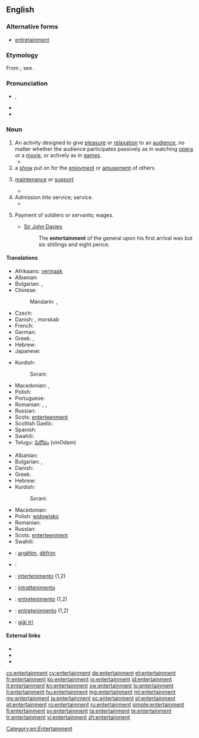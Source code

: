 ==English==
{{wikipedia}}

===Alternative forms===
* [[entretainment]] {{qualifier|chiefly archaic}}

===Etymology===
From {{etyl|fro}} {{term|entretenement|lang=fro}}; see {{term|entertain}}.

===Pronunciation===
* {{IPA|/ɛn.tɝˈteɪn.mənt/}}, {{X-SAMPA|/en.t@"tEIn.m@nt/}}
* {{audio|en-us-entertainment.ogg|Audio (US)}}
* {{audio|en-us-entertainment1.ogg|Audio (US)}}

===Noun===
{{en-noun}}

# An activity designed to give [[pleasure]] or [[relaxation]] to an [[audience]], no matter whether the audience participates passively as in watching [[opera]] or a [[movie]], or actively as in [[game]]s.
#* {{quote-book|passage=The delinquents are generally the adventurous type, who have little use for reading and other non-active '''entertainment'''.|title=[[S:Roth v. United States/Dissent Douglas|Roth v. United States]]|author=William O. Douglas|year=1957}}
# a [[show]] put on for the [[enjoyment]] or [[amusement]] of others
# {{obsolete}} [[maintenance]] or [[support]]
#* {{quote-book|passage="This," said the matronly presence, ushering me into a low room on the right, "is where the Travellers sit by the fire, and cook what bits of suppers they buy with their fourpences."<p>"O! Then they have no '''Entertainment'''?" said I. For the inscription over the outer door was still running in my head, and I was mentally repeating, in a kind of tune, "Lodging, '''entertainment''', and fourpence each."|title=[[S:The Seven Poor Travellers|The Seven Poor Travellers]]|author=Charles Dickens|year=1854?<!--The year is estimated based on its appearance on Google books search.-->}}
# Admission into service; service.
#* {{quote-book|passage=He must think us some band of strangers i' the adversary's '''entertainment'''.|author=William Shakespeare|title=[[S:All's Well That Ends Well|All's Well That Ends Well]]|year=1601-1608}}
# {{obsolete}} Payment of soldiers or servants; wages.
#* [[w:Sir John Davies|Sir John Davies]]
#*: The '''entertainment''' of the general upon his first arrival was but six shillings and eight pence.

====Translations====
{{trans-top|activity designed to give pleasure or relaxation}}
* Afrikaans: [[vermaak]]
* Albanian: {{t+|sq|argëtim|m}}
* Bulgarian: {{t+|bg|забавление|n|sc=Cyrl}}, {{t+|bg|развлечение|n|sc=Cyrl}}
* Chinese:
*: Mandarin: {{t|cmn|娛樂|sc=Hani}}, {{t|cmn|娱乐|tr=yúlè|sc=Hani}}
* Czech: {{t-|cs|zábava|f}}
* Danish: {{t-|da|underholdning|c}}, morskab {{c}}
* French: {{t+|fr|divertissement|m}}
* German: {{t+|de|Unterhaltung|f}}
* Greek: {{t+|el|διασκέδαση|f|tr=diaskédasi}},  {{t+|el|ψυχαγωγία|f|tr=psychagogía}}
* Hebrew: {{t-|he|בדור|alt=בִּדּוּר|sc=Hebr}}
* Japanese: {{t+|ja|娯楽|tr=ごらく, goraku|sc=Jpan}}
{{trans-mid}}
* Kurdish:
*: Sorani: {{t-|ku|رابواردن|tr=rrabwardin|sc=ku-Arab}}
* Macedonian: {{t-|mk|забава|f|tr=zábava}},  {{t-|mk|разонода|f|tr=razónoda}}
* Polish: {{t+|pl|rozrywka|f}}
* Portuguese: {{t+|pt|entretenimento|m}}
* Romanian: {{t-|ro|divertisment|n}}, {{t-|ro|distracție|f}}, {{t+|ro|petrecere|f}}
* Russian: {{t+|ru|развлечение|n|sc=Cyrl|tr=razvlečénije}}
* Scots: [[enterteenment]]
* Scottish Gaelic: {{t-|gd|dibhearsan|m}}
* Spanish: {{t+|es|entretenimiento|m}}
* Swahili: {{t+|sw|burudani}}
* Telugu: [[వినోదం]] (vinOdam)
{{trans-bottom}}

{{trans-top|show for enjoyment}}
* Albanian: {{t+|sq|argëtim|m}}
* Bulgarian: {{t+|bg|забава|f|sc=Cyrl}}, {{t+|bg|представление|sc=Cyrl}}
* Danish: {{t-|da|underholdning|c}}
* Greek: {{t+|el|θέαμα|n|tr=théama}}
* Hebrew: {{t+|he|מופע|tr=mofa|sc=Hebr}}
* Kurdish:
*: Sorani: {{t+|ku|ئاهه‌نگ|tr=áheng|sc=ku-Arab}}
{{trans-mid}}
* Macedonian: {{t-|mk|претстава|f|tr=prétstava}}
* Polish: [[widowisko]] {{n}}
* Romanian: {{t-|ro|spectacol|n}}
* Russian: {{t+|ru|развлечение|n|sc=Cyrl|tr=razvlečénije}}
* Scots: [[enterteenment]]
* Swahili: {{t+|sw|burudani}}
{{trans-bottom}}

{{checktrans-top}}
* {{ttbc|sq}}: [[argëtim]], [[dëfrim]]
* {{ttbc|ar}}: {{Arab|[[لهو]]}}
* {{ttbc|ia}}: [[intertenimento]] (1,2)
* {{ttbc|it}}: [[intrattenimento]] {{m}}

* {{ttbc|pt}}: [[entretenimento]] {{m}} (1,2)
* {{ttbc|es}}: [[entretenimiento]] {{m}} (1,2)
* {{ttbc|vi}}: [[giải trí]]
{{trans-bottom}}

====External links====
* {{R:Webster 1913}}
* {{R:Century 1911}}
* {{R:OneLook}}

[[Category:en:Entertainment]]

[[cs:entertainment]]
[[cy:entertainment]]
[[de:entertainment]]
[[et:entertainment]]
[[fr:entertainment]]
[[ko:entertainment]]
[[io:entertainment]]
[[id:entertainment]]
[[it:entertainment]]
[[kn:entertainment]]
[[sw:entertainment]]
[[lo:entertainment]]
[[li:entertainment]]
[[hu:entertainment]]
[[mg:entertainment]]
[[ml:entertainment]]
[[my:entertainment]]
[[ja:entertainment]]
[[oc:entertainment]]
[[pl:entertainment]]
[[pt:entertainment]]
[[ro:entertainment]]
[[ru:entertainment]]
[[simple:entertainment]]
[[fi:entertainment]]
[[sv:entertainment]]
[[ta:entertainment]]
[[te:entertainment]]
[[tr:entertainment]]
[[vi:entertainment]]
[[zh:entertainment]]